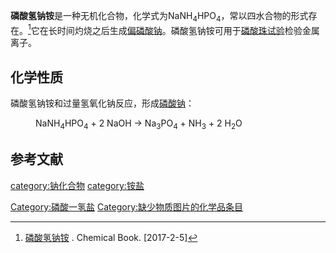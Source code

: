 {{chembox
| Verifiedfields = 
| Watchedfields = 
| verifiedrevid = 
| Name = 磷酸氢钠铵
| NameEn = 
|CustomizedImage=[[File:Na+.svg|File:Na+.svg]][[File:NH4+.svg|File:NH4+.svg]][[File:Hydrogen_phosphate.svg|File:Hydrogen phosphate.svg]]
| IUPACName = 
| OtherNames = 
|Section1={{Chembox Identifiers
| CASNo = 7783-13-3
| CASNo_Ref = {{cascite|changed|??}}
|  UNII_Ref  =  
|  UNII  =  
|  EINECS  =  
|  PubChem  =  
|  InChI  =  
|  SMILES  =  
|  ChemSpiderID_Ref  = {{chemspidercite|changed|chemspider}}|  ChemSpiderID  =  140225
|  InChIKey  =  CUXQLKLUPGTTKL-REWHXWOFAM
|  StdInChI_Ref  = {{stdinchicite|changed|chemspider}}|  StdInChI  =  1S/H3N.Na.H3O4P/c;;1-5(2,3)4/h1H3;;(H3,1,2,3,4)/q;+1;/p-1
|  StdInChIKey_Ref  = {{stdinchicite|changed|chemspider}}|  StdInChIKey  =  CUXQLKLUPGTTKL-UHFFFAOYSA-M 
}}
|Section3={{Chembox Properties
| Formula = NaNH<sub>4</sub>HPO<sub>4</sub>.
| MolarMass = 209.07
| Appearance = 无色晶体
| Solubility = 可溶
| MeltingPt = 80℃（四水）
| MeltingPt_notes = 
| Density = 
  }}
}}
'''磷酸氢钠铵'''是一种无机化合物，化学式为NaNH<sub>4</sub>HPO<sub>4</sub>，常以四水合物的形式存在。<ref>[http://www.chemicalbook.com/ChemicalProductProperty_CN_CB1402315.htm 磷酸氢钠铵] {{Wayback|url=http://www.chemicalbook.com/ChemicalProductProperty_CN_CB1402315.htm |date=20130616072408 }}. Chemical Book. [2017-2-5]</ref>它在长时间灼烧之后生成[[偏磷酸钠|偏磷酸钠]]。磷酸氢钠铵可用于[[磷酸珠试验|磷酸珠试验]]检验金属离子。

==化学性质==
磷酸氢钠铵和过量氢氧化钠反应，形成[[磷酸钠|磷酸钠]]：
:NaNH<sub>4</sub>HPO<sub>4</sub> + 2 NaOH → Na<sub>3</sub>PO<sub>4</sub> + NH<sub>3</sub> + 2 H<sub>2</sub>O
==参考文献==
{{reflist}}

{{钠化合物}}
{{铵盐}}
{{磷酸盐}}
[[category:钠化合物|category:钠化合物]]
[[category:铵盐|category:铵盐]]
[[Category:磷酸一氢盐|Category:磷酸一氢盐]]
[[Category:缺少物质图片的化学品条目|Category:缺少物质图片的化学品条目]]
